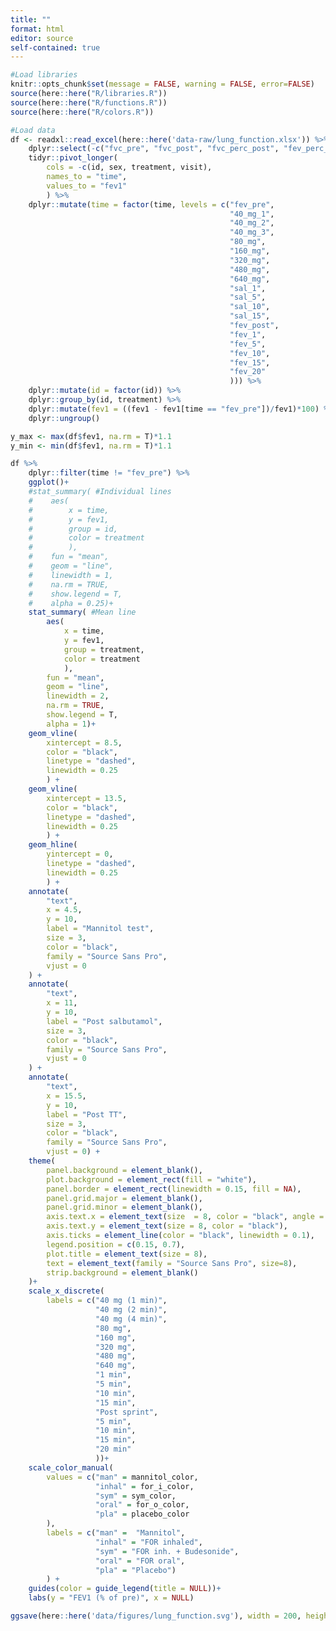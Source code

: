 ```yaml
---
title: ""
format: html
editor: source
self-contained: true
---
```


```r
#Load libraries
knitr::opts_chunk$set(message = FALSE, warning = FALSE, error=FALSE)
source(here::here("R/libraries.R"))
source(here::here("R/functions.R"))
source(here::here("R/colors.R"))
```


```r
#Load data
df <- readxl::read_excel(here::here('data-raw/lung_function.xlsx')) %>% 
    dplyr::select(-c("fvc_pre", "fvc_post", "fvc_perc_post", "fev_perc_post", "exp_pre", "insp_pre", "exp_post", "insp_post")) %>%
    tidyr::pivot_longer(
        cols = -c(id, sex, treatment, visit), 
        names_to = "time", 
        values_to = "fev1"
        ) %>% 
    dplyr::mutate(time = factor(time, levels = c("fev_pre",
                                                 "40_mg_1",
                                                 "40_mg_2",
                                                 "40_mg_3",
                                                 "80_mg",
                                                 "160_mg",
                                                 "320_mg",
                                                 "480_mg",
                                                 "640_mg",
                                                 "sal_1",
                                                 "sal_5",
                                                 "sal_10",
                                                 "sal_15",
                                                 "fev_post",
                                                 "fev_1",
                                                 "fev_5",
                                                 "fev_10",
                                                 "fev_15",
                                                 "fev_20"
                                                 ))) %>% 
    dplyr::mutate(id = factor(id)) %>% 
    dplyr::group_by(id, treatment) %>% 
    dplyr::mutate(fev1 = ((fev1 - fev1[time == "fev_pre"])/fev1)*100) %>% 
    dplyr::ungroup()

```

```r
y_max <- max(df$fev1, na.rm = T)*1.1
y_min <- min(df$fev1, na.rm = T)*1.1

df %>% 
    dplyr::filter(time != "fev_pre") %>% 
    ggplot()+
    #stat_summary( #Individual lines
    #    aes(
    #        x = time,
    #        y = fev1,
    #        group = id,
    #        color = treatment
    #        ),
    #    fun = "mean",
    #    geom = "line",
    #    linewidth = 1,
    #    na.rm = TRUE,
    #    show.legend = T,
    #    alpha = 0.25)+
    stat_summary( #Mean line
        aes(
            x = time,
            y = fev1,
            group = treatment,
            color = treatment
            ),
        fun = "mean",
        geom = "line",
        linewidth = 2,
        na.rm = TRUE,
        show.legend = T,
        alpha = 1)+
    geom_vline(
        xintercept = 8.5,
        color = "black",
        linetype = "dashed",
        linewidth = 0.25
        ) +
    geom_vline(
        xintercept = 13.5,
        color = "black",
        linetype = "dashed",
        linewidth = 0.25
        ) +
    geom_hline(
        yintercept = 0,
        linetype = "dashed",
        linewidth = 0.25
        ) +
    annotate(
        "text",
        x = 4.5, 
        y = 10,
        label = "Mannitol test",
        size = 3,
        color = "black",
        family = "Source Sans Pro",
        vjust = 0
    ) +
    annotate(
        "text",
        x = 11, 
        y = 10,
        label = "Post salbutamol",
        size = 3,
        color = "black",
        family = "Source Sans Pro",
        vjust = 0
    ) +
    annotate(
        "text",
        x = 15.5, 
        y = 10,
        label = "Post TT",
        size = 3,
        color = "black",
        family = "Source Sans Pro",
        vjust = 0) +
    theme(
        panel.background = element_blank(),
        plot.background = element_rect(fill = "white"),
        panel.border = element_rect(linewidth = 0.15, fill = NA),
        panel.grid.major = element_blank(),
        panel.grid.minor = element_blank(),
        axis.text.x = element_text(size  = 8, color = "black", angle = 90, vjust = 0, hjust = 1),
        axis.text.y = element_text(size = 8, color = "black"),
        axis.ticks = element_line(color = "black", linewidth = 0.1),
        legend.position = c(0.15, 0.7),
        plot.title = element_text(size = 8),
        text = element_text(family = "Source Sans Pro", size=8),
        strip.background = element_blank()
    )+
    scale_x_discrete(
        labels = c("40 mg (1 min)",
                   "40 mg (2 min)",
                   "40 mg (4 min)",
                   "80 mg",
                   "160 mg",
                   "320 mg",
                   "480 mg",
                   "640 mg",
                   "1 min",
                   "5 min",
                   "10 min",
                   "15 min",
                   "Post sprint",
                   "5 min",
                   "10 min",
                   "15 min",
                   "20 min"
                   ))+
    scale_color_manual(
        values = c("man" = mannitol_color,
                   "inhal" = for_i_color,
                   "sym" = sym_color,
                   "oral" = for_o_color,
                   "pla" = placebo_color
        ),
        labels = c("man" =  "Mannitol",
                   "inhal" = "FOR inhaled",
                   "sym" = "FOR inh. + Budesonide",
                   "oral" = "FOR oral",
                   "pla" = "Placebo") 
        ) +
    guides(color = guide_legend(title = NULL))+
    labs(y = "FEV1 (% of pre)", x = NULL)

ggsave(here::here('data/figures/lung_function.svg'), width = 200, height = 100, units = "mm")

```

